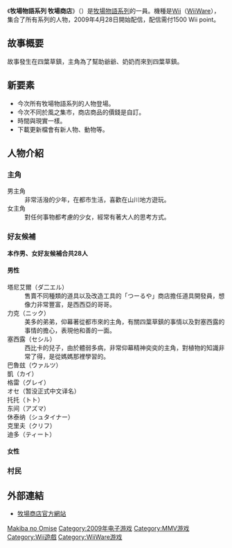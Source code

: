 《'''牧場物語系列 牧場商店'''》（{{lang|ja|牧場物語シリーズ まきばのおみせ}}）是[[牧場物語系列|牧場物語系列]]的一員。機種是[[Wii|Wii]]（[[WiiWare|WiiWare]]），集合了所有系列的人物，2009年4月28日開始配信，配信需付1500 Wii point。

==故事概要==
故事發生在四葉草鎮，主角為了幫助爺爺、奶奶而來到四葉草鎮。

==新要素==
*今次所有牧場物語系列的人物登場。
*今次不同於風之集市，商店商品的價錢是自訂。
*時間與現實一樣。
*下載更新檔會有新人物、動物等。

==人物介紹==
===主角===
;男主角
:非常活潑的少年，在都市生活，喜歡在山川地方遊玩。
;女主角
:對任何事物都考慮的少女，經常有著大人的思考方式。
===好友候補===
'''本作男、女好友候補合共28人'''
====男性====
;塔尼艾爾（ダ二エル）
:售賣不同種類的道具以及改造工具的「つーるや」商店擔任道具開發員，想像力非常豐富，是西西亞的哥哥。
;力克（ニック）
:美多的弟弟，仰幕著從都市來的主角，有關四葉草鎮的事情以及對塞西露的事情的擔心，表現他和善的一面。
;塞西露（セシル）
:西比卡的兒子，由於體弱多病，非常仰幕精神奕奕的主角，對植物的知識非常了得，是從媽媽那裡學習的。
;巴魯玆（ウァルツ）
:
;凱（カイ）
:
;格雷（グレイ）
:
;オセ（暂没正式中文译名）
:
;托托（トト）
:
;东间（アズマ）
:
;休泰纳（シュタイナー）
:
;克里夫（クリフ）
:
;迪多（ティート）
:
;
:

====女性====

===村民===

==外部連結==
*[http://www.bokumono.com/series/makiba/ 牧場商店官方網站] {{Wayback|url=http://www.bokumono.com/series/makiba/ |date=20210124182414 }}

{{牧場物語}}

{{DEFAULTSORT:Bokujou Monogatari: Makiba no Omise}}
[[Category:牧場物語系列|Makiba no Omise]]
[[Category:2009年电子游戏|Category:2009年电子游戏]]
[[Category:MMV游戏|Category:MMV游戏]]
[[Category:Wii遊戲|Category:Wii遊戲]]
[[Category:WiiWare游戏|Category:WiiWare游戏]]